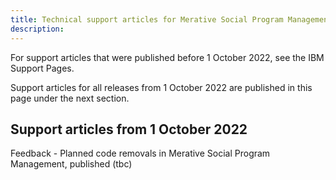 ```yaml
---
title: Technical support articles for Merative Social Program Management
description: 
---
```


<!-- New and updated support articles after October 1 2022 are published on this site. -->
For support articles that were published before 1 October 2022, see the IBM Support Pages.

Support articles for all releases from 1 October 2022 are published in this page under the next section.

<!-- Previously published articles are still available at: link TBD -->

## Support articles from 1 October 2022

Feedback - Planned code removals in Merative Social Program Management, published (tbc)

<!-- ### Latest

* [APARs are being replaced with known issues (25 April 22)](apars-now-known-issues.md)

### Must gather information

* [Collecting Data for IBM Cúram Social Program Management MS Word Integration issues](must-gather-ms-word-integration.md) -->
